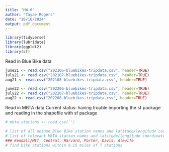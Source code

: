 ```yaml
---
title: "HW 6"
author: "Tayae Rogers"
date: "10/16/2024"
output: pdf_document
---
```


```r
library(tidyverse)
library(lubridate)
library(ggplot2)
library(sf)
```

Read in Blue Bike data
```r
june21 <- read.csv("202106-bluebikes-tripdata.csv", header=TRUE)
july21 <- read.csv("202107-bluebikes-tripdata.csv", header=TRUE)
aug21 <- read.csv("202108-bluebikes-tripdata.csv", header=TRUE)

june22 <- read.csv("202206-bluebikes-tripdata.csv", header=TRUE)
july22 <- read.csv("202207-bluebikes-tripdata.csv", header=TRUE)
aug22 <- read.csv("202208-bluebikes-tripdata.csv", header=TRUE)
```

Read in MBTA data
Current status: having trouble importing the sf package and reading in the 
shapefile with sf package
```r
# mbta_stations <- read.csv('')
```


```r
# list of all unique Blue Bike station names and latitude/longitude coordinates
# list of relevant MBTA station names and latitude/longitude coordinates
### Kendall/MIT, Central, Harvard, Porter, Davis, Alewife
# find bike stations within 0.15 miles of T stations
```






